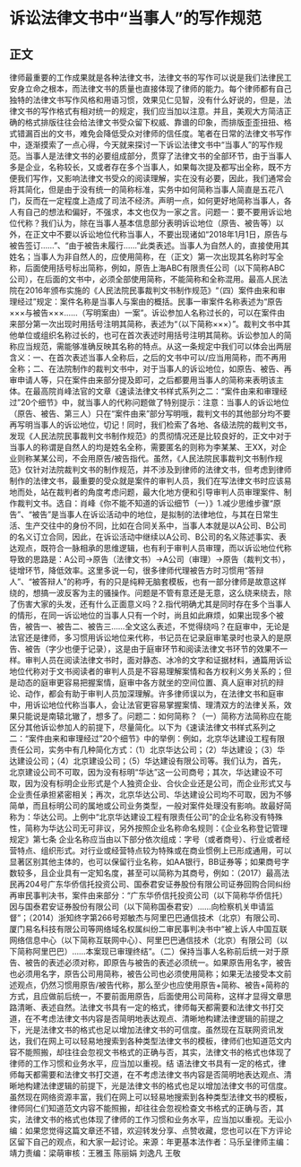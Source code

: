# 诉讼法律文书中“当事人”的写作规范
## 正文
律师最重要的工作成果就是各种法律文书，法律文书的写作可以说是我们法律民工安身立命之根本，而法律文书的质量也直接体现了律师的能力。每个律师都有自己独特的法律文书写作风格和用语习惯，效果见仁见智，没有什么好说的，但是，法律文书的写作格式有相对统一的规定，我们应当加以注意。并且，美观大方简洁正确的格式排版往往会给法律文书受众留下权威、靠谱的印象，而排版歪歪扭扭、格式错漏百出的文书，难免会降低受众对律师的信任度。笔者在日常的法律文书写作中，逐渐摸索了一点心得，今天就来探讨一下诉讼法律文书中“当事人”的写作规范。当事人是法律文书的必要组成部分，贯穿了法律文书的全部环节，由于当事人多是企业，名称较长，又或者存在多个当事人，如果每次提及都写出全称，既不方便我们写作，又影响法律文书受众的阅读理解，实在没有必要，因此，我们通常会将其简化，但是由于没有统一的简称标准，实务中如何简称当事人简直是五花八门，反而在一定程度上造成了司法不经济。声明一点，如何更好地简称当事人，各人有自己的想法和偏好，不强求，本文也仅为一家之言。问题一：要不要用诉讼地位代称？我们认为，除在当事人基本信息部分表明诉讼地位（原告、被告等）以外，在正文中不要以诉讼地位代称当事人，不要出现诸如“2018年1月1日，原告与被告签订……”、“由于被告未履行……”此类表述。当事人为自然人的，直接使用其姓名；当事人为非自然人的，应使用简称，在（正文）第一次出现其名称时写全称，后面使用括号标出简称，例如，原告上海ABC有限责任公司（以下简称ABC公司），在后面的文书中，必须全部使用简称，不能简称和全称混用。最高人民法院在2016年颁布实施的《人民法院民事裁判文书制作规范》“（四）案件由来和审理经过”规定：案件名称是当事人与案由的概括。民事一审案件名称表述为“原告×××与被告×××……（写明案由）一案”。诉讼参加人名称过长的，可以在案件由来部分第一次出现时用括号注明其简称，表述为“（以下简称×××）”。裁判文书中其他单位或组织名称过长的，也可在首次表述时用括号注明其简称。诉讼参加人的简称应当规范，需能够准确反映其名称的特点。从这一条规定中我们可以体会出两层含义：一、在首次表述当事人全称后，之后的文书中可以/应当用简称，而不再用全称；二、在法院制作的裁判文书中，对于当事人的诉讼地位，如原告、被告、再审申请人等，只在案件由来部分提及即可，之后都要用当事人的简称来表明该主体。在最高院肖峰法官的文章《速读法律文书样式系列之二：“案件由来和审理经过”20个细节》中，就当事人的代称问题做了特别提示：注意：当事人的诉讼地位（原告、被告、第三人）只在“案件由来”部分写明哦，裁判文书的其他部分均不要再写明当事人的诉讼地位，切记！同时，我们检索了各地、各级法院的裁判文书，发现《人民法院民事裁判文书制作规范》的贯彻情况还是比较良好的，正文中对于当事人的称谓是自然人的均是姓名全称，需要匿名的则称为李某某、王XX，对企业则称某某公司，不会用原告/被告指代。虽然，《人民法院民事裁判文书制作规范》仅针对法院裁判文书的制作规范，并不涉及到律师的法律文书，但考虑到律师制作的法律文书，最重要的受众就是案件的审判人员，我们在写法律文书时应该易地而处，站在裁判者的角度考虑问题，最大化地方便和引导审判人员审理案件、制作裁判文书。选自：肖峰《你不能不知道的诉讼细节（一）》1.减少思维步骤“原告”、“被告”是当事人在诉讼活动中的地位，是拟制的法律地位，与其在日常生活、生产交往中的身份不同，比如在合同关系中，当事人本就是以A公司、B公司的名义订立合同，因此，在诉讼活动中继续以A公司、B公司的名义陈述事实、表达观点，既符合一脉相承的思维逻辑，也有利于审判人员审理，而以诉讼地位代称导致的思路是：A公司→原告（法律文书）→A公司（审理）→原告（裁判文书），徒增环节，降低效率。这里多说一句，很多律师代理被告方时习惯用“答辩人”、“被答辩人”的称呼，有的只是纯粹无脑套模板，也有一部分律师是故意这样绕的，想搞一波反客为主的骚操作。问题是不管有意还是无意，这么绕来绕去，除了伤害大家的头发，还有什么正面意义吗？2.指代明确尤其是同时存在多个当事人的情形，在同一诉讼地位的当事人只有一个时，尚且如此麻烦，如果出现多个被告，被告一、被告二、被告三……全文这么表述，不觉得绕吗？在庭审中，无论是法官还是律师，多习惯用诉讼地位来代称，书记员在记录庭审笔录时也录入的是原告、被告（字少也便于记录），这是由于庭审环节和阅读法律文书环节的效果不一样。审判人员在阅读法律文书时，面对静态、冰冷的文字和证据材料，通篇用诉讼地位代称对于文书阅读者的审判人员是不容易理解案情和各方权利义务关系的；但是动态的庭审更容易把握案情，庭审中各方就坐的空间位置、真人庭审对抗的辩论、动作，都会有助于审判人员加深理解。许多律师误以为，在法律文书和庭审中，用诉讼地位代称当事人，会让法官更容易掌握案情、理清双方的法律关系，效果只能说是南辕北辙了，想多了。问题二：如何简称？（一）简称方法简称应在能区分其他诉讼参加人的前提下，尽量简化。以下为《速读法律文书样式系列之二：“案件由来和审理经过”20个细节》中的举例：例如，北京华达建设工程有限责任公司，实务中有几种简化方式：（1）北京华达公司；（2）华达建设；（3）华达建设公司；（4）北京建设公司；（5）华达建设有限公司等。我们认为，首先，北京建设公司不可取，因为没有标明“华达”这一公司商号；其次，华达建设不可取，因为没有标明企业形式是个人独资企业、合伙企业还是公司，而企业形式又与企业责任承担紧密相关；再次，北京华达公司、华达建设公司均不可取，因为不够简单，而且标明公司的属地或公司业务类型，一般对案件处理没有影响。故最好简称为：华达公司。上例中“北京华达建设工程有限责任公司”的企业名称没有特殊性，简称为华达公司无可非议，另外按照企业名称命名规则：《企业名称登记管理规定》第七条 企业名称应当由以下部分依次组成：字号（或者商号）、行业或者经营特点、组织形式。对行业或经营特点较为特殊或在商业惯例上已形成通用，可以显著区别其他主体的，也可以保留行业名称，如AA银行，BB证券等；如果商号字数较多，且企业具有一定知名度，甚至可以简称为其商号，例如：（2017）最高法民再204号广东华侨信托投资公司、国泰君安证券股份有限公司证券回购合同纠纷再审民事判决书，案件由来部分：“广东华侨信托投资公司（以下简称华侨信托）因与国泰君安证券股份有限公司（以下简称国泰君安）……向检察机关申请监督”；（2014）浙知终字第266号郑敏杰与阿里巴巴通信技术（北京）有限公司、厦门易名科技有限公司等网络域名权属纠纷二审民事判决书中“被上诉人中国互联网络信息中心（以下简称互联网中心）、阿里巴巴通信技术（北京）有限公司（以下简称阿里巴巴）……本案现已审理终结”。（二）保持当事人名称前后统一对于原告、被告的表述必须对称，即原告与被告的表述必须统一。如果原告用名字，被告也必须用名字，原告公司用简称，被告公司也必须使用简称；如果无法接受本文前述观点，仍然习惯用原告/被告代称，那么至少也应使用原告+简称、被告+简称的方式，且应做前后统一，不要前面用原告，后面使用公司简称，这样才显得文章思路清晰、表述自然。法律文书具有一定的格式，律师每天都需要和法律文书打交道，在不考虑法律文书内容是否简明地表达观点、清晰地构建法律逻辑的前提之下，光是法律文书的格式也足以增加法律文书的可信度。虽然现在互联网资讯发达，我们在网上可以轻易地搜索到各种类型法律文书的模板，律师们也知道范文内容不能照搬，却往往会忽视文书格式的正确与否，其实，法律文书的格式也体现了律师的工作习惯和业务水平，应当加以重视。结 语法律文书具有一定的格式，律师每天都需要和法律文书打交道，在不考虑法律文书内容是否简明地表达观点、清晰地构建法律逻辑的前提下，光是法律文书的格式也足以增加法律文书的可信度。虽然现在网络资源丰富，我们在网上可以轻易地搜索到各种类型法律文书的模板，律师同仁们知道范文内容不能照搬，却往往会忽视检查文书格式的正确与否，其实，法律文书的格式也体现了律师的工作习惯和业务水平，应当加以重视。无讼小编：如果您觉得这篇文章还不错，欢迎转发分享、点赞收藏，您也可以在下方评论区留下自己的观点，和大家一起讨论。来源：年更基本法作者：马乐呈律师主编：靖力责编：梁萌审核：王雅玉 陈丽娟 刘逸凡 王敬